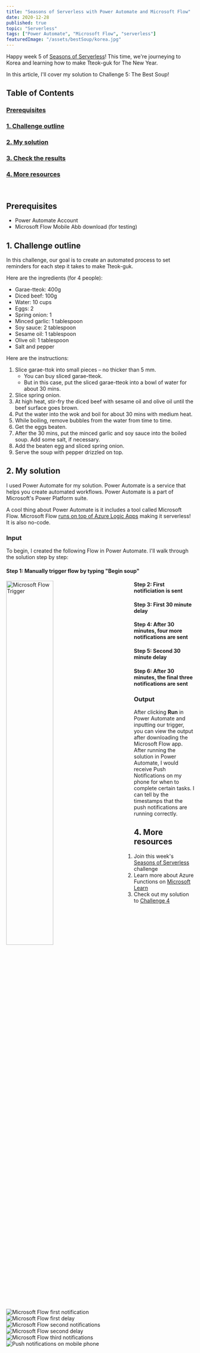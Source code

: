 ```yaml
---
title: "Seasons of Serverless with Power Automate and Microsoft Flow"
date: 2020-12-28
published: true
topic: "Serverless"
tags: ["Power Automate", "Microsoft Flow", "serverless"]
featuredImage: "/assets/bestSoup/korea.jpg"
---
```


Happy week 5 of [Seasons of Serverless](https://github.com/microsoft/Seasons-of-Serverless)! This time, we're journeying to Korea and learning how to make Tteok-guk for The New Year.

In this article, I'll cover my solution to Challenge 5: The Best Soup!

## Table of Contents

### [Prerequisites](#prerequisites)

### [1. Challenge outline](#outline)

### [2. My solution](#solution)

### [3. Check the results](#results)

### [4. More resources](#resources)

<br />

## <a name='prerequisites'>Prerequisites</a>

- Power Automate Account
- Microsoft Flow Mobile Abb download (for testing)

## <a name='outline'>1. Challenge outline</a>

In this challenge, our goal is to create an automated process to set reminders for each step it takes to make Tteok-guk.

Here are the ingredients (for 4 people):

- Garae-tteok: 400g
- Diced beef: 100g
- Water: 10 cups
- Eggs: 2
- Spring onion: 1
- Minced garlic: 1 tablespoon
- Soy sauce: 2 tablespoon
- Sesame oil: 1 tablespoon
- Olive oil: 1 tablespoon
- Salt and pepper

Here are the instructions:

1. Slice garae-ttok into small pieces – no thicker than 5 mm.
   - You can buy sliced garae-tteok.
   - But in this case, put the sliced garae-tteok into a bowl of water for about 30 mins.
2. Slice spring onion.
3. At high heat, stir-fry the diced beef with sesame oil and olive oil until the beef surface goes brown.
4. Put the water into the wok and boil for about 30 mins with medium heat.
5. While boiling, remove bubbles from the water from time to time.
6. Get the eggs beaten.
7. After the 30 mins, put the minced garlic and soy sauce into the boiled soup. Add some salt, if necessary.
8. Add the beaten egg and sliced spring onion.
9. Serve the soup with pepper drizzled on top.

## <a name='solution'>2. My solution</a>

I used Power Automate for my solution. Power Automate is a service that helps you create automated workflows. Power Automate is a part of Microsoft's Power Platform suite.

A cool thing about Power Automate is it includes a tool called Microsoft Flow. Microsoft Flow [runs on top of Azure Logic Apps](https://www.serverless360.com/blog/azure-logic-apps-vs-microsoft-flow#:~:text=While%20Microsoft%20Flow%2C%20runs%20on,are%20some%20differences%20that%20exist.&text=The%20Microsoft%20Flow%20product%20group,PowerApps%2C%20PowerBI%2C%20and%20Dynamics365.) making it serverless! It is also no-code.

### Input

To begin, I created the following Flow in Power Automate. I'll walk through the solution step by step:

#### Step 1: Manually trigger flow by typing "Begin soup"

<img
  src="/assets/bestSoup/trigger.png"
  alt="Microsoft Flow Trigger"
  style="float: left; margin-right: 90px; width: 50%; height: 50%"
/>

#### Step 2: First notificiation is sent

<img
  src="/assets/bestSoup/notification1.png"
  alt="Microsoft Flow first notification"
  style="float: left; margin-right: 90px;"
/>

#### Step 3: First 30 minute delay

<img
  src="/assets/bestSoup/delay1.png"
  alt="Microsoft Flow first delay"
  style="float: left; margin-right: 90px;"
/>

#### Step 4: After 30 minutes, four more notifications are sent

<img
  src="/assets/bestSoup/notification2.png"
  alt="Microsoft Flow second notifications"
  style="float: left; margin-right: 90px;"
/>

#### Step 5: Second 30 minute delay

<img
  src="/assets/bestSoup/delay2.png"
  alt="Microsoft Flow second delay"
  style="float: left; margin-right: 90px;"
/>

#### Step 6: After 30 minutes, the final three notifications are sent

<img
  src="/assets/bestSoup/notification3.png"
  alt="Microsoft Flow third notifications"
  style="float: left; margin-right: 90px;"
/>

### Output

After clicking **Run** in Power Automate and inputting our trigger, you can view the output after downloading the Microsoft Flow app. After running the solution in Power Automate, I would receive Push Notifications on my phone for when to complete certain tasks. I can tell by the timestamps that the push notifications are running correctly.

<img
  src="/assets/bestSoup/output.gif"
  alt="Push notifications on mobile phone"
  style="float: left; margin-right: 90px;"
/>

## <a name='resources'>4. More resources</a>

1. Join this week's [Seasons of Serverless](<(https://github.com/microsoft/Seasons-of-Serverless)>) challenge
2. Learn more about Azure Functions on [Microsoft Learn](https://docs.microsoft.com/en-us/learn/paths/create-serverless-applications/)
3. Check out my solution to [Challenge 4](https://www.locksleylk.com/2020/bbq//)
